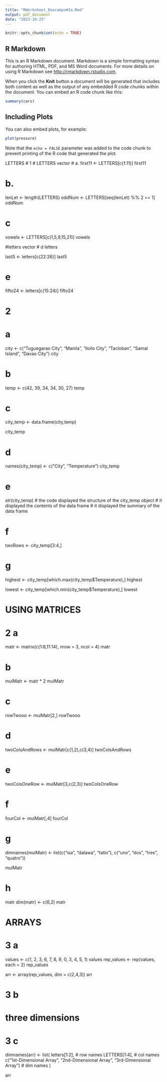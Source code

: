 ```yaml
---
title: "RWorksheet_Deocampo#3a.Rmd"
output: pdf_document
date: "2023-10-25"
---
```


```r
knitr::opts_chunk$set(echo = TRUE)
```

## R Markdown

This is an R Markdown document. Markdown is a simple formatting syntax for authoring HTML, PDF, and MS Word documents. For more details on using R Markdown see <http://rmarkdown.rstudio.com>.

When you click the **Knit** button a document will be generated that includes both content as well as the output of any embedded R code chunks within the document. You can embed an R code chunk like this:

```r
summary(cars)
```

## Including Plots

You can also embed plots, for example:

```r
plot(pressure)
```

Note that the `echo = FALSE` parameter was added to the code chunk to prevent printing of the R code that generated the plot.


LETTERS
# 1
# LETTERS vector
# a.
first11 <- LETTERS[c(1:11)]
first11

# b.
lenLet <- length(LETTERS)
oddNum <- LETTERS[seq(lenLet) %% 2 == 1]
oddNum

# c
vowels <- LETTERS[c(1,5,9,15,21)]
vowels

#letters vector
# d
letters

last5 <- letters[c(22:26)]
last5

# e
fifto24 <- letters[c(15:24)]
fifto24

# 2
# a

city <- c("Tuguegarao City", "Manila", "Iloilo City", "Tacloban", "Samal Island", "Davao City")
city

# b
temp <- c(42, 39, 34, 34, 30, 27)
temp

# c
city_temp <- data.frame(city,temp)

city_temp


# d
names(city_temp) <- c("City", "Temperature")
city_temp

# e

str(city_temp)
# the code displayed the structure of the city_temp object
# it displayed the contents of the data frame
# it displayed the summary of the data frame

# f
twoRows <- city_temp[3:4,]

# g
highest <- city_temp[which.max(city_temp$Temperature),]
highest


lowest <- city_temp[which.min(city_temp$Temperature),]
lowest


# USING MATRICES

# 2 a

matr <- matrix(c(1:8,11:14), nrow = 3, ncol = 4)
matr

# b

mulMatr <- matr * 2
mulMatr

# c

rowTwooo <- mulMatr[2,]
rowTwooo

# d

twoColsAndRows <- mulMatr[c(1,2),c(3,4)]
twoColsAndRows

# e 

twoColsOneRow <- mulMatr[3,c(2,3)]
twoColsOneRow

# f

fourCol <- mulMatr[,4]
fourCol

# g 
dimnames(mulMatr) <- list(c("isa", "dalawa", "tatlo"), c("uno", "dos", "tres", "quatro"))

mulMatr

# h

matr
dim(matr) <- c(6,2)
matr


# ARRAYS

# 3 a 


values <- c(1, 2, 3, 6, 7, 8, 9, 0, 3, 4, 5, 1)
values
rep_values <- rep(values, each = 2)
rep_values

arr <- array(rep_values, dim = c(2,4,3))
arr

# 3 b 
# three dimensions

# 3 c
dimnames(arr) <- list(
  letters[1:2], # row names
  LETTERS[1:4], # col names
  c("1st-Dimensional Array", "2nd-Dimensional Array", "3rd-Dimensional Array") # dim names
)

arr






